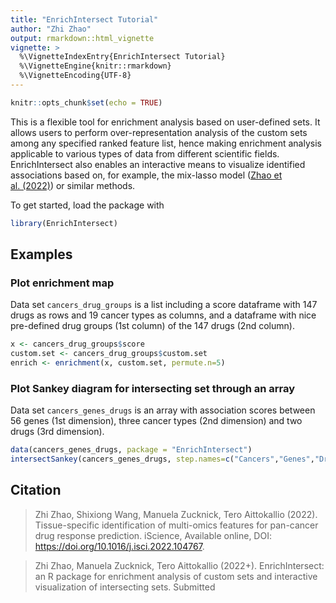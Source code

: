 ```yaml
---
title: "EnrichIntersect Tutorial"
author: "Zhi Zhao"
output: rmarkdown::html_vignette
vignette: >
  %\VignetteIndexEntry{EnrichIntersect Tutorial}
  %\VignetteEngine{knitr::rmarkdown}
  %\VignetteEncoding{UTF-8}
---
```


```r
knitr::opts_chunk$set(echo = TRUE)
```


This is a flexible tool for enrichment analysis based on user-defined sets. It allows users to perform over-representation analysis of the custom sets among any specified ranked feature list, hence making enrichment analysis applicable to various types of data from different scientific fields. EnrichIntersect also enables an interactive means to visualize identified associations based on, for example, the mix-lasso model ([Zhao et al. (2022)](https://doi.org/10.1016/j.isci.2022.104767)) or similar methods.

To get started, load the package with

```r
library(EnrichIntersect)
```

## Examples


### Plot enrichment map

Data set `cancers_drug_groups` is a list including a score dataframe with 147 drugs as rows
and 19 cancer types as columns, and a dataframe with nice pre-defined drug groups (1st column)
of the 147 drugs (2nd column). 

```r
x <- cancers_drug_groups$score
custom.set <- cancers_drug_groups$custom.set
enrich <- enrichment(x, custom.set, permute.n=5)
```


### Plot Sankey diagram for intersecting set through an array

Data set `cancers_genes_drugs` is an array with association scores between 56 genes (1st dimension), three cancer types (2nd dimension) and two drugs (3rd dimension). 

```r
data(cancers_genes_drugs, package = "EnrichIntersect")
intersectSankey(cancers_genes_drugs, step.names=c("Cancers","Genes","Drugs"))
```


## Citation

> Zhi Zhao, Shixiong Wang, Manuela Zucknick, Tero Aittokallio (2022).
> Tissue-specific identification of multi-omics features for pan-cancer drug response prediction.
> iScience, Available online, DOI: [https://doi.org/10.1016/j.isci.2022.104767](https://doi.org/10.1016/j.isci.2022.104767).

> Zhi Zhao, Manuela Zucknick, Tero Aittokallio (2022+).
> EnrichIntersect: an R package for enrichment analysis of custom sets and interactive visualization of intersecting sets.
> Submitted

